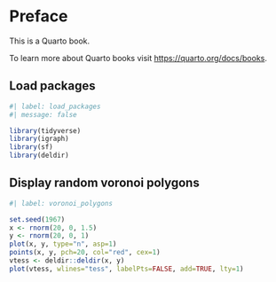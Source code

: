 # Preface {.unnumbered}

This is a Quarto book.

To learn more about Quarto books visit <https://quarto.org/docs/books>.

## Load packages

```r
#| label: load_packages
#| message: false

library(tidyverse)
library(igraph)
library(sf)
library(deldir)

```

## Display random voronoi polygons

```r
#| label: voronoi_polygons

set.seed(1967)
x <- rnorm(20, 0, 1.5)
y <- rnorm(20, 0, 1)
plot(x, y, type="n", asp=1)
points(x, y, pch=20, col="red", cex=1)
vtess <- deldir::deldir(x, y)
plot(vtess, wlines="tess", labelPts=FALSE, add=TRUE, lty=1)

```
